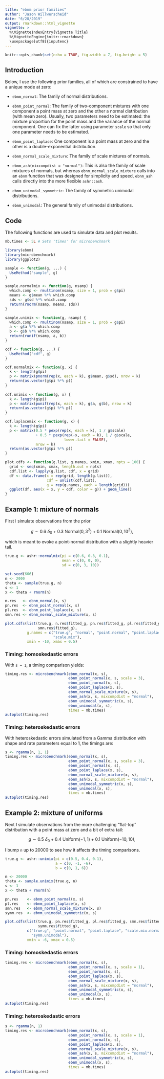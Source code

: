 ```yaml
---
title: "ebnm prior families"
author: "Jason Willwerscheid"
date: "6/28/2019"
output: rmarkdown::html_vignette
vignette: >
  %\VignetteIndexEntry{Vignette Title}
  %\VignetteEngine{knitr::rmarkdown}
  \usepackage[utf8]{inputenc}
---
```


```r
knitr::opts_chunk$set(echo = TRUE, fig.width = 7, fig.height = 5)
```

## Introduction

Below, I use the following prior families, all of which are constrained to have a unique mode at zero:

* `ebnm_normal`: The family of normal distributions.

* `ebnm_point_normal`: The family of two-component mixtures with one component a point mass at zero and the other a normal distribution (with mean zero). Usually, two parameters need to be estimated: the mixture proportion for the point mass and the variance of the normal component. One can fix the latter using parameter `scale` so that only one parameter needs to be estimated.

* `ebnm_point_laplace`: One component is a point mass at zero and the other is a double-exponential distribution.

* `ebnm_normal_scale_mixture`: The family of scale mixtures of normals.

* `ebnm_ash(mixcompdist = "normal")`: This is also the family of scale mixtures of normals, but whereas `ebnm_normal_scale_mixture` calls into an `ebnm` function that was designed for simplicity and speed, `ebnm_ash` calls directly into the more flexible `ashr::ash`. 

* `ebnm_unimodal_symmetric`: The family of symmetric unimodal distributions.

* `ebnm_unimodal`: The general family of unimodal distributions.

## Code

The following functions are used to simulate data and plot results.

```r
mb.times <- 5L # Sets 'times' for microbenchmark

library(ebnm)
library(microbenchmark)
library(ggplot2)

sample <- function(g, ...) {
  UseMethod("sample", g)
}

sample.normalmix <- function(g, nsamp) {
  which.comp <- rmultinom(nsamp, size = 1, prob = g$pi)
  means <- g$mean %*% which.comp
  sds <- g$sd %*% which.comp
  return(rnorm(nsamp, means, sds))
}

sample.unimix <- function(g, nsamp) {
  which.comp <- rmultinom(nsamp, size = 1, prob = g$pi)
  a <- g$a %*% which.comp
  b <- g$b %*% which.comp
  return(runif(nsamp, a, b))
}

cdf <- function(g, ...) {
  UseMethod("cdf", g)
}

cdf.normalmix <- function(g, x) {
  k <- length(g$pi)
  p <- matrix(pnorm(rep(x, each = k), g$mean, g$sd), nrow = k)
  return(as.vector(g$pi %*% p))
}
  
cdf.unimix <- function(g, x) {
  k <- length(g$pi)
  p <- matrix(punif(rep(x, each = k), g$a, g$b), nrow = k)
  return(as.vector(g$pi %*% p))
}

cdf.laplacemix <- function(g, x) {
  k <- length(g$pi)
  p <- matrix(0.5 * pexp(rep(x, each = k), 1 / g$scale)
              + 0.5 * pexp(rep(-x, each = k), 1 / g$scale, 
                           lower.tail = FALSE), 
              nrow = k)
  return(as.vector(g$pi %*% p))
}

plot.cdfs <- function(g.list, g.names, xmin, xmax, npts = 100) {
  grid <- seq(xmin, xmax, length.out = npts)
  cdf.list <- lapply(g.list, cdf, x = grid)
  df <- data.frame(x = rep(grid, length(g.list)),
                   cdf = unlist(cdf.list),
                   g = rep(g.names, each = length(grid)))
  ggplot(df, aes(x = x, y = cdf, color = g)) + geom_line()  
}
```

## Example 1: mixture of normals

First I simulate observations from the prior

$$ g \sim 0.6\ \delta_0 + 0.3\ \text{Normal}(0, 3^2) + 0.1\ \text{Normal}(0, 10^2), $$

which is meant to evoke a point-normal distribution with a slightly heavier tail.

```r
true.g <- ashr::normalmix(pi = c(0.6, 0.3, 0.1),
                          mean = c(0, 0, 0),
                          sd = c(0, 3, 10))

set.seed(666)
n <- 2000
theta <- sample(true.g, n)
s <- 1
x <- theta + rnorm(n)

n.res   <- ebnm_normal(x, s)
pn.res  <- ebnm_point_normal(x, s)
pl.res  <- ebnm_point_laplace(x, s)
smn.res <- ebnm_normal_scale_mixture(x, s)

plot.cdfs(list(true.g, n.res$fitted_g, pn.res$fitted_g, pl.res$fitted_g,
               smn.res$fitted_g),
          g.names = c("true.g", "normal", "point.normal", "point.laplace",
                      "scale.mix"),
          xmin = -10, xmax = 0.5)
```

### Timing: homoskedastic errors

With `s = 1`, a timing comparison yields:

```r
timing.res <- microbenchmark(ebnm_normal(x, s),
                             ebnm_point_normal(x, s, scale = 3),
                             ebnm_point_normal(x, s),
                             ebnm_point_laplace(x, s),
                             ebnm_normal_scale_mixture(x, s),
                             ebnm_ash(x, s, mixcompdist = "normal"),
                             ebnm_unimodal_symmetric(x, s),
                             ebnm_unimodal(x, s),
                             times = mb.times)
autoplot(timing.res)
```

### Timing: heteroskedastic errors

With heteroskedastic errors simulated from a Gamma distribution with shape and rate parameters equal to 1, the timings are:

```r
s <- rgamma(n, 1, 1)
timing.res <- microbenchmark(ebnm_normal(x, s),
                             ebnm_point_normal(x, s, scale = 3),
                             ebnm_point_normal(x, s),
                             ebnm_point_laplace(x, s),
                             ebnm_normal_scale_mixture(x, s),
                             ebnm_ash(x, s, mixcompdist = "normal"),
                             ebnm_unimodal_symmetric(x, s),
                             ebnm_unimodal(x, s),
                             times = mb.times)
autoplot(timing.res)
```

## Example 2: mixture of uniforms

Next I simulate observations from the more challenging "flat-top" distribution with a point mass at zero and a bit of extra tail:

$$ g \sim 0.5\ \delta_0 + 0.4\ \text{Uniform}(-1, 1) + 0.1\ \text{Uniform}(-10, 10), $$

I bump `n` up to 20000 to see how it affects the timing comparisons.

```r
true.g <- ashr::unimix(pi = c(0.5, 0.4, 0.1),
                       a = c(0, -1, -6),
                       b = c(0, 1, 6))

n <- 20000
theta <- sample.unimix(true.g, n)
s <- 1
x <- theta + rnorm(n)

pn.res    <- ebnm_point_normal(x, s)
pl.res    <- ebnm_point_laplace(x, s)
smn.res   <- ebnm_normal_scale_mixture(x, s)
symm.res  <- ebnm_unimodal_symmetric(x, s)

plot.cdfs(list(true.g, pn.res$fitted_g, pl.res$fitted_g, smn.res$fitted_g,
               symm.res$fitted_g),
          c("true.g", "point.normal", "point.laplace", "scale.mix.normal",
            "symm.unimodal"),
          xmin = -6, xmax = 0.5)
```

### Timing: homoskedastic errors

```r
timing.res <- microbenchmark(ebnm_normal(x, s),
                             ebnm_point_normal(x, s, scale = 1),
                             ebnm_point_normal(x, s),
                             ebnm_point_laplace(x, s),
                             ebnm_normal_scale_mixture(x, s),
                             ebnm_ash(x, s, mixcompdist = "normal"),
                             ebnm_unimodal_symmetric(x, s),
                             ebnm_unimodal(x, s),
                             times = mb.times)
autoplot(timing.res)
```

### Timing: heteroskedastic errors

```r
s <- rgamma(n, 1)
timing.res <- microbenchmark(ebnm_normal(x, s),
                             ebnm_point_normal(x, s, scale = 1),
                             ebnm_point_normal(x, s),
                             ebnm_point_laplace(x, s),
                             ebnm_normal_scale_mixture(x, s),
                             ebnm_ash(x, s, mixcompdist = "normal"),
                             ebnm_unimodal_symmetric(x, s),
                             ebnm_unimodal(x, s),
                             times = mb.times)
autoplot(timing.res)
```
